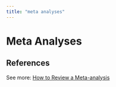 ```yaml
---
title: "meta analyses"
---
```


# Meta Analyses

## References

See more: [How to Review a Meta-analysis](https://www.ncbi.nlm.nih.gov/pmc/articles/PMC3099299/)